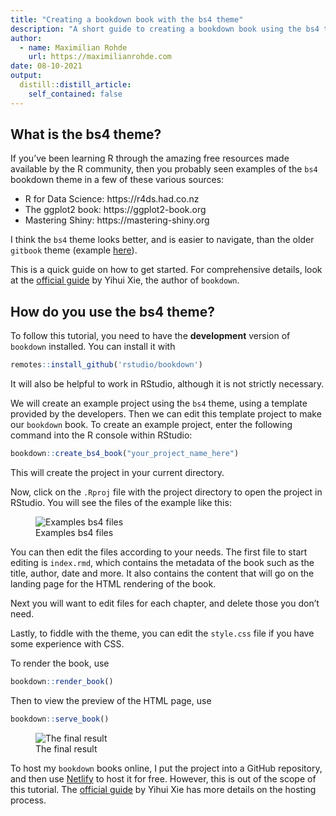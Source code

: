 ```yaml
---
title: "Creating a bookdown book with the bs4 theme"
description: "A short guide to creating a bookdown book using the bs4 theme"
author:
  - name: Maximilian Rohde
    url: https://maximilianrohde.com
date: 08-10-2021
output:
  distill::distill_article:
    self_contained: false
---
```


## What is the bs4 theme?

If you've been learning R through the amazing free resources made available by the R community, then you probably seen examples of the `bs4` bookdown theme in a few of these various sources:

- R for Data Science: https://r4ds.had.co.nz
- The ggplot2 book: https://ggplot2-book.org
- Mastering Shiny: https://mastering-shiny.org

I think the `bs4` theme looks better, and is easier to navigate, than the older `gitbook` theme (example [here](https://moderndive.com)).

This is a quick guide on how to get started. For comprehensive details, look at the [official guide](https://bookdown.org/yihui/bookdown/) by Yihui Xie, the author of `bookdown`.

## How do you use the bs4 theme?

To follow this tutorial, you need to have the **development** version of `bookdown` installed. You can install it with

```r
remotes::install_github('rstudio/bookdown')
```

It will also be helpful to work in RStudio, although it is not strictly necessary. 

We will create an example project using the `bs4` theme, using a template provided by the developers. Then we can edit this template project to make our `bookdown` book. To create an example project, enter the following command into the R console within RStudio:

```r
bookdown::create_bs4_book("your_project_name_here")
```

This will create the project in your current directory.

Now, click on the `.Rproj` file with the project directory to open the project in RStudio. You will see the files of the example like this:

![Examples bs4 files](img1.png)

You can then edit the files according to your needs. The first file to start editing is `index.rmd`, which contains the metadata of the book such as the title, author, date and more. It also contains the content that will go on the landing page for the HTML rendering of the book.

Next you will want to edit files for each chapter, and delete those you don't need.

Lastly, to fiddle with the theme, you can edit the `style.css` file if you have some experience with CSS.

To render the book, use

```r
bookdown::render_book()
```

Then to view the preview of the HTML page, use

```r
bookdown::serve_book()
```

![The final result](img2.png)

To host my `bookdown` books online, I put the project into a GitHub repository, and then use [Netlify](https://www.netlify.com) to host it for free. However, this is out of the scope of this tutorial. The [official guide](https://bookdown.org/yihui/bookdown/) by Yihui Xie has more details on the hosting process.







